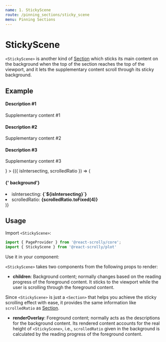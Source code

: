 ```yaml
---
name: 1. StickyScene
route: /pinning_sections/sticky_scene
menu: Pinning Sections
---
```





# StickyScene

`<StickyScene>` is another kind of [Section](/scroll_tracking/section) which sticks its main content on the background when the top of the section reaches the top of the viewport,
and it lets the supplementary content scroll through its sticky background.

## Example
<Playground>
  <PageProvider>
    <StickyScene
      color={defaultColors.gray}
      renderOverlay={
        <>
          <div style={{ height: '80vh', position: 'relative' }}>
            <DescriptionBox color={defaultColors.gray}>
              <h4>Description #1</h4>
              <p>Supplementary content #1</p>
            </DescriptionBox>
          </div>
          <div style={{ height: '80vh', position: 'relative' }}>
            <DescriptionBox color={defaultColors.red}>
              <h4>Description #2</h4>
              <p>Supplementary content #2</p>
            </DescriptionBox>
          </div>
          <div style={{ height: '80vh', position: 'relative' }}>
            <DescriptionBox color={defaultColors.blue}>
              <h4>Description #3</h4>
              <p>Supplementary content #3</p>
            </DescriptionBox>
          </div>
        </>
      }
    >
      {({ isIntersecting, scrolledRatio }) => (
        <CenterBox>
          <h4>
            {'<StickyScene> background'}
          </h4>
          <li>isIntersecting: <b>{`${isIntersecting}`}</b></li>
          <li>scrolledRatio: <b>{scrolledRatio.toFixed(4)}</b></li>
        </CenterBox>
      )}
    </StickyScene>
  </PageProvider>
</Playground>

## Usage


Import `<StickyScene>`:
```jsx
import { PageProvider } from '@react-scrolly/core';
import { StickyScene } from '@react-scrolly/plot'
```

Use it in your component:

`<StickyScene>` takes two components from the following props to render:

- **children**:
Background content; normally changes based on the reading progress of the foreground content. It sticks to the viewport while the user is scrolling through the foreground content.

Since `<StickyScene>` is just a `<Section>` that helps you achieve the sticky scrolling effect with ease, it provides the same information like `scrolledRatio` as [Section](/scroll_tracking/section#properties).
- **renderOverlay**: Foreground content; normally acts as the descriptions for the background content.
Its rendered content accounts for the real height of `<StickyScene>`, i.e., `scrolledRatio` given in the background is calculated by the reading progress of the foreground content.
